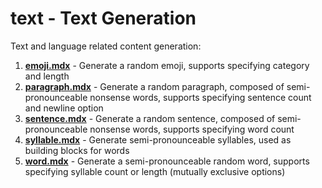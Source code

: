 # text - Text Generation

Text and language related content generation:

1. **[emoji.mdx](/en/docs/text/emoji)** - Generate a random emoji, supports specifying category and length
2. **[paragraph.mdx](/en/docs/text/paragraph)** - Generate a random paragraph, composed of semi-pronounceable nonsense words, supports specifying sentence count and newline option
3. **[sentence.mdx](/en/docs/text/sentence)** - Generate a random sentence, composed of semi-pronounceable nonsense words, supports specifying word count
4. **[syllable.mdx](/en/docs/text/syllable)** - Generate semi-pronounceable syllables, used as building blocks for words
5. **[word.mdx](/en/docs/text/word)** - Generate a semi-pronounceable random word, supports specifying syllable count or length (mutually exclusive options)
